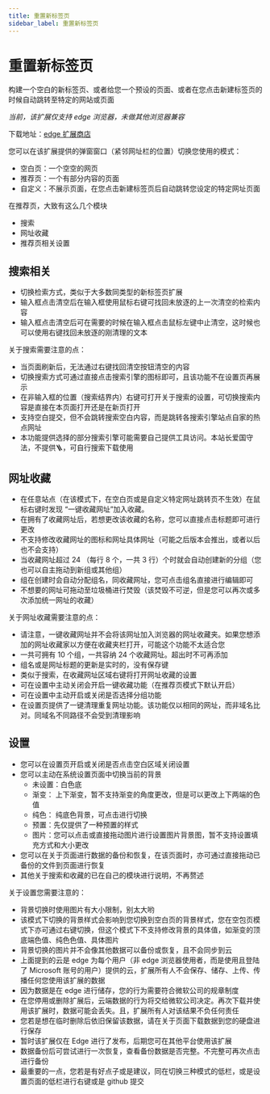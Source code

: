 ```yaml
---
title: 重置新标签页
sidebar_label: 重置新标签页
---
```


<Favicon href="/icon/reset-new-tab.ico" />

# 重置新标签页

构建一个空白的新标签页、或者给您一个预设的页面、或者在您点击新建标签页的时候自动跳转至特定的网站或页面

_当前，该扩展仅支持 edge 浏览器，未做其他浏览器兼容_

下载地址：[edge 扩展商店](https://microsoftedge.microsoft.com/addons/detail/bfecjipachpbkclaobjigeacheimkfbh)

您可以在该扩展提供的弹窗窗口（紧邻网址栏的位置）切换您使用的模式：

- 空白页：一个空空的网页
- 推荐页：一个有部分内容的页面
- 自定义：不展示页面，在您点击新建标签页后自动跳转您设定的特定网址页面

在推荐页，大致有这么几个模块

- 搜索
- 网址收藏
- 推荐页相关设置

## 搜索相关

- 切换检索方式，类似于大多数同类型的新标签页扩展
- 输入框点击清空后在输入框使用鼠标右键可找回未放逐的上一次清空的检索内容
- 输入框点击清空后可在需要的时候在输入框点击鼠标左键中止清空，这时候也可以使用右键找回未放逐的刚清理的文本

关于搜索需要注意的点：

- 当页面刷新后，无法通过右键找回清空按钮清空的内容
- 切换搜索方式可通过直接点击搜索引擎的图标即可，且该功能不在设置页再展示
- 在非输入框的位置（搜索结界内）右键可打开关于搜索的设置，可切换搜索内容是直接在本页面打开还是在新页打开
- 支持空白提交，但不会跳转搜索空白内容，而是跳转各搜索引擎站点自家的热点网址
- 本功能提供选择的部分搜索引擎可能需要自己提供工具访问。本站长爱国守法，不提供🪜，可自行搜索下载使用

## 网址收藏

- 在任意站点（在该模式下，在空白页或是自定义特定网址跳转页不生效）在鼠标右键时发现 “一键收藏网址”加入收藏。
- 在拥有了收藏网址后，若想更改该收藏的名称，您可以直接点击标题即可进行更改
- 不支持修改收藏网址的图标和网址具体网址（可能之后版本会推出，或者以后也不会支持）
- 当收藏网址超过 24 （每行 8 个，一共 3 行）个时就会自动创建新的分组（您也可以自主拖动到新组或其他组）
- 组在创建时会自动分配组名，同收藏网址，您可点击组名直接进行编辑即可
- 不想要的网址可拖动至垃圾桶进行焚毁（该焚毁不可逆，但是您可以再次或多次添加统一网址的收藏）

关于网址收藏需要注意的点：

- 请注意，一键收藏网址并不会将该网址加入浏览器的网址收藏夹。如果您想添加的网址收藏家以方便在收藏夹栏打开，可能这个功能不太适合您
- 一共可拥有 10 个组，一共容纳 24 个收藏网址。超出时不可再添加
- 组名或是网址标题的更新是实时的，没有保存键
- 类似于搜索，在收藏网址区域右键将打开网址收藏的设置
- 可在设置中主动关闭会开启一键收藏功能（在推荐页模式下默认开启）
- 可在设置中主动开启或关闭是否选择分组功能
- 在设置页提供了一键清理重复网址功能。该功能仅以相同的网址，而非域名比对。同域名不同路径不会受到清理影响

## 设置

- 您可以在设置页开启或关闭是否点击空白区域关闭设置
- 您可以主动在系统设置页面中切换当前的背景
  - 未设置：白色底
  - 渐变： 上下渐变，暂不支持渐变的角度更改，但是可以更改上下两端的色值
  - 纯色： 纯底色背景，可点击进行切换
  - 预置：先仅提供了一种预置的样式
  - 图片：您可以点击或直接拖动图片进行设置图片背景图，暂不支持设置填充方式和大小更改
- 您可以在关于页面进行数据的备份和恢复，在该页面时，亦可通过直接拖动已备份的文件到页面进行恢复
- 其他关于搜索和收藏的已在自己的模块进行说明，不再赘述

关于设置您需要注意的：

- 背景切换时使用图片有大小限制，别太大哟
- 该模式下切换的背景样式会影响到您切换到空白页的背景样式，您在空包页模式下亦可通过右键切换，但这个模式下不支持修改背景的具体值，如渐变的顶底端色值、纯色色值、具体图片
- 背景切换的图片并不会像其他数据可以备份或恢复，且不会同步到云
- 上面提到的云是 edge 为每个用户（非 edge 浏览器使用者，而是使用且登陆了 Microsoft 账号的用户）提供的云，扩展所有人不会保存、储存、上传、传播任何您使用该扩展的数据
- 因为数据是在 edge 进行储存，您的行为需要符合微软公司的规章制度
- 在您停用或删除扩展后，云端数据的行为将交给微软公司决定。再次下载并使用该扩展时，数据可能会丢失。且，扩展所有人对该结果不负任何责任
- 您若是想在临时删除后依旧保留该数据，请在关于页面下载数据到您的硬盘进行保存
- 暂时该扩展仅在 Edge 进行了发布，后期您可在其他平台使用该扩展
- 数据备份后可尝试进行一次恢复，查看备份数据是否完整。不完整可再次点击进行备份
- 最重要的一点，您若是有好点子或是建议，同在切换三种模式的低栏，或是设置页面的低栏进行右键或是 github 提交
